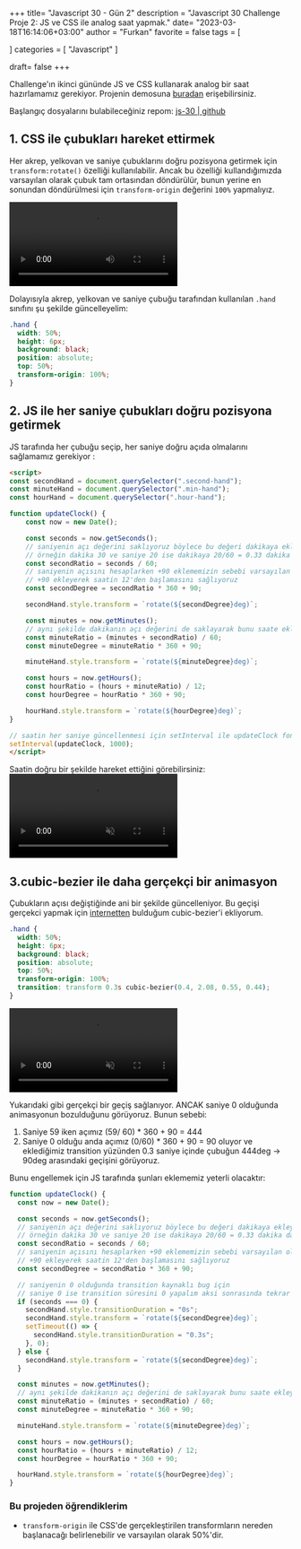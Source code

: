 +++
title= "Javascript 30 - Gün 2"
description = "Javascript 30 Challenge Proje 2: JS ve CSS ile analog saat yapmak."
date= "2023-03-18T16:14:06+03:00"
author = "Furkan"
favorite = false
tags = [

]
categories = [
 "Javascript"
]

draft= false
+++

Challenge'ın ikinci gününde JS ve CSS kullanarak analog bir saat hazırlamamız gerekiyor. Projenin demosuna [buradan](https://elbaley.github.io/js-30/02/index-solution.html) erişebilirsiniz.

Başlangıç dosyalarını bulabileceğiniz repom: [js-30 | github](https://github.com/elbaley/js-30)

## 1. CSS ile çubukları hareket ettirmek

Her akrep, yelkovan ve saniye çubuklarını doğru pozisyona getirmek için `transform:rotate()` özelliği kullanılabilir. Ancak bu özelliği kullandığımızda varsayılan olarak çubuk tam ortasından döndürülür, bunun yerine en sonundan döndürülmesi için `transform-origin` değerini `100%` yapmalıyız.

<video src="/videos/js-30-gun-2-css-transform.mp4" controls style="max-width: 730px;">
</video>

Dolayısıyla akrep, yelkovan ve saniye çubuğu tarafından kullanılan `.hand` sınıfını şu şekilde güncelleyelim:

```css
.hand {
  width: 50%;
  height: 6px;
  background: black;
  position: absolute;
  top: 50%;
  transform-origin: 100%;
}
```

## 2. JS ile her saniye çubukları doğru pozisyona getirmek

JS tarafında her çubuğu seçip, her saniye doğru açıda olmalarını sağlamamız gerekiyor :

```html
<script>
const secondHand = document.querySelector(".second-hand");
const minuteHand = document.querySelector(".min-hand");
const hourHand = document.querySelector(".hour-hand");

function updateClock() {
	const now = new Date();

	const seconds = now.getSeconds();
	// saniyenin açı değerini saklıyoruz böylece bu değeri dakikaya ekleyerek dakika çubuğunun saniye ile senkronize bir şekilde oynamasını sağlıyoruz
	// örneğin dakika 30 ve saniye 20 ise dakikaya 20/60 = 0.33 dakika daha ekleyerek doğru açıda olmasını sağlayacağız.
	const secondRatio = seconds / 60;
	// saniyenin açısını hesaplarken +90 eklememizin sebebi varsayılan olarak çubukların saat 9 yönünde başlamalırıdır.
	// +90 ekleyerek saatin 12'den başlamasını sağlıyoruz
	const secondDegree = secondRatio * 360 + 90;

	secondHand.style.transform = `rotate(${secondDegree}deg)`;

	const minutes = now.getMinutes();
	// aynı şekilde dakikanın açı değerini de saklayarak bunu saate ekleyeceğiz böylece saat çubuğu da dakika çubuğuyla senkronize olacak
	const minuteRatio = (minutes + secondRatio) / 60;
	const minuteDegree = minuteRatio * 360 + 90;

	minuteHand.style.transform = `rotate(${minuteDegree}deg)`;

	const hours = now.getHours();
	const hourRatio = (hours + minuteRatio) / 12;
	const hourDegree = hourRatio * 360 + 90;

	hourHand.style.transform = `rotate(${hourDegree}deg)`;
}

// saatin her saniye güncellenmesi için setInterval ile updateClock fonksiyonumuzu her saniye çalıştıralım
setInterval(updateClock, 1000);
</script>
```

Saatin doğru bir şekilde hareket ettiğini görebilirsiniz:
<video src="/videos/js-30-gun-2-js.mp4" style="max-width: 100%" muted autoplay loop controls>

</video>

## 3.cubic-bezier ile daha gerçekçi bir animasyon

Çubukların açısı değiştiğinde ani bir şekilde güncelleniyor. Bu geçişi gerçekci yapmak için [internetten](https://gist.github.com/quintonirwin/4253584e4c4efc0956aaa4b51b3e69ef) bulduğum cubic-bezier'i ekliyorum.

```css
.hand {
  width: 50%;
  height: 6px;
  background: black;
  position: absolute;
  top: 50%;
  transform-origin: 100%;
  transition: transform 0.3s cubic-bezier(0.4, 2.08, 0.55, 0.44);
}
```

<video src="/videos/js-30-gun-2-bug.mp4" style="max-width: 100%" muted autoplay loop controls>

</video>

Yukarıdaki gibi gerçekçi bir geçiş sağlanıyor. ANCAK saniye 0 olduğunda animasyonun bozulduğunu görüyoruz. Bunun sebebi:

1. Saniye 59 iken açımız (59/ 60) \* 360 + 90 = 444
2. Saniye 0 olduğu anda açımız (0/60) \* 360 + 90 = 90 oluyor ve eklediğimiz transition yüzünden 0.3 saniye içinde çubuğun 444deg -> 90deg arasındaki geçişini görüyoruz.

Bunu engellemek için JS tarafında şunları eklememiz yeterli olacaktır:

```js
function updateClock() {
  const now = new Date();

  const seconds = now.getSeconds();
  // saniyenin açı değerini saklıyoruz böylece bu değeri dakikaya ekleyerek dakika çubuğunun saniye ile senkronize bir şekilde oynamasını sağlıyoruz
  // örneğin dakika 30 ve saniye 20 ise dakikaya 20/60 = 0.33 dakika daha ekleyerek doğru açıda olmasını sağlayacağız.
  const secondRatio = seconds / 60;
  // saniyenin açısını hesaplarken +90 eklememizin sebebi varsayılan olarak çubukların saat 9 yönünde başlamalırıdır.
  // +90 ekleyerek saatin 12'den başlamasını sağlıyoruz
  const secondDegree = secondRatio * 360 + 90;

  // saniyenin 0 olduğunda transition kaynaklı bug için
  // saniye 0 ise transition süresini 0 yapalım aksi sonrasında tekrar eski haline çevirelim
  if (seconds === 0) {
    secondHand.style.transitionDuration = "0s";
    secondHand.style.transform = `rotate(${secondDegree}deg)`;
    setTimeout(() => {
      secondHand.style.transitionDuration = "0.3s";
    }, 0);
  } else {
    secondHand.style.transform = `rotate(${secondDegree}deg)`;
  }

  const minutes = now.getMinutes();
  // aynı şekilde dakikanın açı değerini de saklayarak bunu saate ekleyeceğiz böylece saat çubuğu da dakika çubuğuyla senkronize olacak
  const minuteRatio = (minutes + secondRatio) / 60;
  const minuteDegree = minuteRatio * 360 + 90;

  minuteHand.style.transform = `rotate(${minuteDegree}deg)`;

  const hours = now.getHours();
  const hourRatio = (hours + minuteRatio) / 12;
  const hourDegree = hourRatio * 360 + 90;

  hourHand.style.transform = `rotate(${hourDegree}deg)`;
}
```

### Bu projeden öğrendiklerim

- `transform-origin` ile CSS'de gerçekleştirilen transformların nereden başlanacağı belirlenebilir ve varsayılan olarak 50%'dir.

